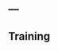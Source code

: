 ---
---

## Training 



<!-- ### Deadlift 505x5 -->

<!-- <video width="720" height="480" controls> -->
<!--   <source src="videos/deadlift505x5.mp4" type="video/mp4"> -->
<!-- </video> -->

<!-- ### Dip bw(190ish)+225 -->

<!-- <video width="720" height="480" controls> -->
<!--   <source src="videos/dip225.mp4" type="video/mp4"> -->
<!-- </video> -->



